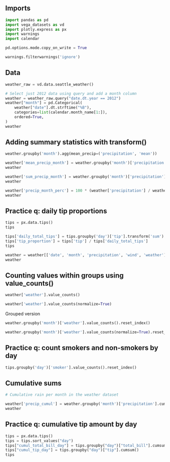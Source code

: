 
## Imports


```python
import pandas as pd
import vega_datasets as vd
import plotly.express as px
import warnings
import calendar

pd.options.mode.copy_on_write = True

warnings.filterwarnings('ignore')
```

## Data

```python
weather_raw = vd.data.seattle_weather()

# Select just 2012 data using query and add a month column
weather = weather_raw.query("date.dt.year == 2012")
weather["month"] = pd.Categorical(
    weather["date"].dt.strftime("%B"),
    categories=list(calendar.month_name[1:]),
    ordered=True,
)
weather
```

## Adding summary statistics with transform()


```python
weather.groupby('month').agg(mean_precip=('precipitation', 'mean'))
```


```python
weather['mean_precip_month'] = weather.groupby('month')['precipitation'].transform('mean')
weather
```

```python
weather['sum_precip_month'] = weather.groupby('month')['precipitation'].transform('sum')
weather
```

```python
weather['precip_month_perc'] = 100 * (weather['precipitation'] / weather['sum_precip_month'])
weather
```

## Practice q: daily tip proportions


```python
tips = px.data.tips()
tips

```

```python
tips['daily_total_tips'] = tips.groupby('day')['tip'].transform('sum')
tips['tip_proportion'] = tips['tip'] / tips['daily_total_tips']
tips
```

```python
weather = weather[['date', 'month', 'precipitation', 'wind', 'weather']]
weather
```

## Counting values within groups using value_counts()

```python
weather['weather'].value_counts()
```

```python
weather['weather'].value_counts(normalize=True)
```

Grouped version

```python
weather.groupby('month')['weather'].value_counts().reset_index()
```

```python
weather.groupby('month')['weather'].value_counts(normalize=True).reset_index()
```

## Practice q: count smokers and non-smokers by day


```python
tips.groupby('day')['smoker'].value_counts().reset_index()
```

## Cumulative sums


```python
# Cumulative rain per month in the weather dataset

weather['precip_cumul'] = weather.groupby('month')['precipitation'].cumsum()
weather
```

## Practice q: cumulative tip amount by day

```python
tips = px.data.tips()
tips = tips.sort_values("day")
tips["cumul_total_bill_day"] = tips.groupby("day")["total_bill"].cumsum()
tips["cumul_tip_day"] = tips.groupby("day")["tip"].cumsum()
tips
```